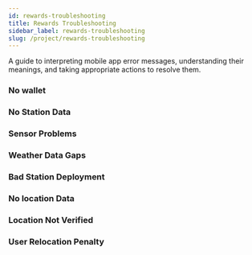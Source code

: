 ```yaml
---
id: rewards-troubleshooting
title: Rewards Troubleshooting
sidebar_label: rewards-troubleshooting
slug: /project/rewards-troubleshooting
---
```


A guide to interpreting mobile app error messages, understanding their meanings, and taking appropriate actions to resolve them.

### No wallet


### No Station Data 

### Sensor Problems

### Weather Data Gaps

### Bad Station Deployment

### No location Data

### Location Not Verified


### User Relocation Penalty